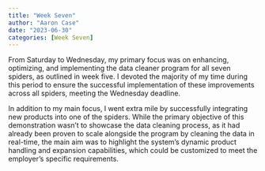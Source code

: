 ```yaml
---
title: "Week Seven"
author: "Aaron Case"
date: "2023-06-30"
categories: [Week Seven]
---
```


From Saturday to Wednesday, my primary focus was on enhancing, optimizing, and implementing the data cleaner program for all seven spiders, as outlined in week five. I devoted the majority of my time during this period to ensure the successful implementation of these improvements across all spiders, meeting the Wednesday deadline.

In addition to my main focus, I went extra mile by successfully integrating new products into one of the spiders. While the primary objective of this demonstration wasn't to showcase the data cleaning process, as it had already been proven to scale alongside the program by cleaning the data in real-time, the main aim was to highlight the system's dynamic product handling and expansion capabilities, which could be customized to meet the employer's specific requirements. 


